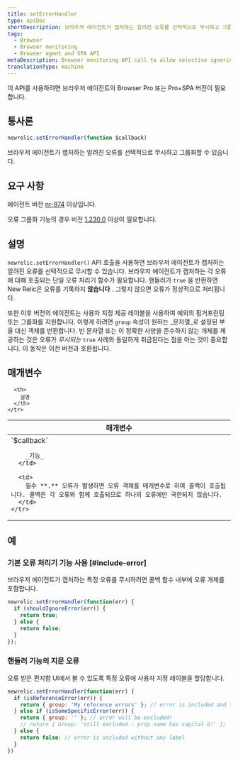 ```yaml
---
title: setErrorHandler
type: apiDoc
shortDescription: 브라우저 에이전트가 캡처하는 알려진 오류를 선택적으로 무시하고 그룹화할 수 있습니다.
tags:
  - Browser
  - Browser monitoring
  - Browser agent and SPA API
metaDescription: Browser monitoring API call to allow selective ignoring and grouping of known errors captured by the agent.
translationType: machine
---
```


<Callout variant="important">
  이 API를 사용하려면 브라우저 에이전트의 Browser Pro 또는 Pro+SPA 버전이 필요합니다.
</Callout>

## 통사론

```js
newrelic.setErrorHandler(function $callback)
```

브라우저 에이전트가 캡처하는 알려진 오류를 선택적으로 무시하고 그룹화할 수 있습니다.

## 요구 사항

에이전트 버전 [nr-974](/docs/release-notes/new-relic-browser-release-notes/browser-agent-release-notes) 이상입니다.

오류 그룹화 기능의 경우 버전 [1.230.0](/docs/release-notes/new-relic-browser-release-notes/browser-agent-release-notes/browser-agent-v1.230.0) 이상이 필요합니다.

## 설명

`newrelic.setErrorHandler()` API 호출을 사용하면 브라우저 에이전트가 캡처하는 알려진 오류를 선택적으로 무시할 수 있습니다. 브라우저 에이전트가 캡처하는 각 오류에 대해 호출되는 단일 오류 처리기 함수가 필요합니다. 핸들러가 `true` 을 반환하면 New Relic은 오류를 기록하지 **않습니다** . 그렇지 않으면 오류가 정상적으로 처리됩니다.

또한 이후 버전의 에이전트는 사용자 지정 제공 레이블을 사용하여 예외의 핑거프린팅 또는 그룹화를 지원합니다. 이렇게 하려면 `group` 속성이 원하는 _문자열_로 설정된 부울 대신 객체를 반환합니다. 빈 문자열 또는 이 정확한 사양을 준수하지 않는 개체를 제공하는 것은 오류가 _무시되는_ `true` 사례와 동일하게 취급된다는 점을 아는 것이 중요합니다. 이 동작은 이전 버전과 호환됩니다.

## 매개변수

<table>
  <thead>
    <tr>
      <th width="25%">
        매개변수
      </th>

      <th>
        설명
      </th>
    </tr>
  </thead>

  <tbody>
    <tr>
      <td>
        `$callback`

        _기능_
      </td>

      <td>
        필수 **.** 오류가 발생하면 오류 객체를 매개변수로 하여 콜백이 호출됩니다. 콜백은 각 오류와 함께 호출되므로 하나의 오류에만 국한되지 않습니다.
      </td>
    </tr>
  </tbody>
</table>

## 예

### 기본 오류 처리기 기능 사용 [#include-error]

브라우저 에이전트가 캡처하는 특정 오류를 무시하려면 콜백 함수 내부에 오류 개체를 포함합니다.

```js
newrelic.setErrorHandler(function(err) {
  if (shouldIgnoreError(err)) {
    return true;
  } else {
    return false;
  }
});
```

### 핸들러 기능의 지문 오류

오류 받은 편지함 UI에서 볼 수 있도록 특정 오류에 사용자 지정 레이블을 할당합니다.

```js
newrelic.setErrorHandler(function(err) {
  if (isReferenceError(err)) {
    return { group: 'My reference errors' }; // error is included and tagged under this label
  } else if (isSomeSpecificError(err)) {
    return { group: '' }; // error will be excluded!
    // return { Group: 'still excluded - prop name has capital G!' };
  } else {
    return false; // error is included without any label
  }
})
```